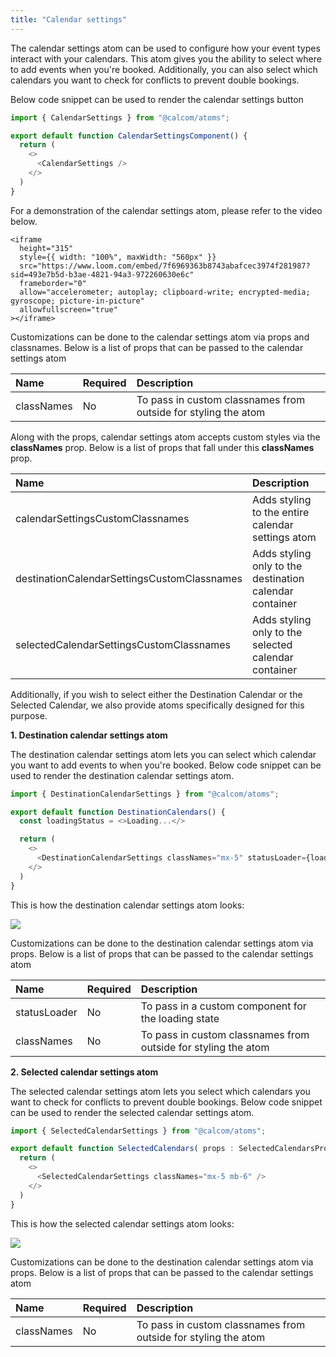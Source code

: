 ```yaml
---
title: "Calendar settings"
---
```


The calendar settings atom can be used to configure how your event types interact with your calendars. This atom gives you the ability to select where to add events when you're booked. Additionally, you can also select which calendars you want to check for conflicts to prevent double bookings.

Below code snippet can be used to render the calendar settings button

```js
import { CalendarSettings } from "@calcom/atoms";

export default function CalendarSettingsComponent() {
  return (
    <>
      <CalendarSettings />
    </>
  )
}
```
For a demonstration of the calendar settings atom, please refer to the video below.

<p></p>

    <iframe
      height="315"
      style={{ width: "100%", maxWidth: "560px" }}
      src="https://www.loom.com/embed/7f6969363b8743abafcec3974f281987?sid=493e7b5d-b3ae-4821-94a3-972260630e6c"
      frameborder="0"
      allow="accelerometer; autoplay; clipboard-write; encrypted-media; gyroscope; picture-in-picture"
      allowfullscreen="true"
    ></iframe>

<p></p>

Customizations can be done to the calendar settings atom via props and classnames. Below is a list of props that can be passed to the calendar settings atom
<p></p>

| Name       | Required | Description                                                                                               |
|:------------|:----------|:-----------------------------------------------------------------------------------------------------------|
| classNames | No       | To pass in custom classnames from outside for styling the atom    

Along with the props, calendar settings atom accepts custom styles via the **classNames** prop. Below is a list of props that fall under this **classNames** prop.
<p></p>

| Name                                    | Description                                                  |
|:-----------------------------------------|:--------------------------------------------------------------|
| calendarSettingsCustomClassnames        | Adds styling to the entire calendar settings atom            |
| destinationCalendarSettingsCustomClassnames | Adds styling only to the destination calendar container   |
| selectedCalendarSettingsCustomClassnames | Adds styling only to the selected calendar container       |

<p></p>
Additionally, if you wish to select either the Destination Calendar or the Selected Calendar, we also provide atoms specifically designed for this purpose.

**1. Destination calendar settings atom**

The destination calendar settings atom lets you can select which calendar you want to add events to when you're booked. Below code snippet can be used to render the destination calendar settings atom.

```js
import { DestinationCalendarSettings } from "@calcom/atoms";

export default function DestinationCalendars() {
  const loadingStatus = <>Loading...</>

  return (
    <>
      <DestinationCalendarSettings classNames="mx-5" statusLoader={loadingStatus} />
    </>
  )
}
```
This is how the destination calendar settings atom looks:

<img src="/images/DestinationCalendar.png" />

Customizations can be done to the destination calendar settings atom via props. Below is a list of props that can be passed to the calendar settings atom
<p></p>

| Name         | Required | Description                                                                                               |
|:--------------|:----------|:-----------------------------------------------------------------------------------------------------------|
| statusLoader | No       | To pass in a custom component for the loading state                                                       |
| classNames   | No       | To pass in custom classnames from outside for styling the atom                                            |

**2. Selected calendar settings atom**

The selected calendar settings atom lets you select which calendars you want to check for conflicts to prevent double bookings. Below code snippet can be used to render the selected calendar settings atom.

```js
import { SelectedCalendarSettings } from "@calcom/atoms";

export default function SelectedCalendars( props : SelectedCalendarsProps ) {
  return (
    <>
      <SelectedCalendarSettings classNames="mx-5 mb-6" />
    </>
  )
}
```
This is how the selected calendar settings atom looks:

<img src="/images/SelectedCalendar.png" />

Customizations can be done to the destination calendar settings atom via props. Below is a list of props that can be passed to the calendar settings atom
<p></p>

| Name       | Required | Description                                                                                               |
|:------------|:----------|:-----------------------------------------------------------------------------------------------------------|
| classNames | No       | To pass in custom classnames from outside for styling the atom                                            |
